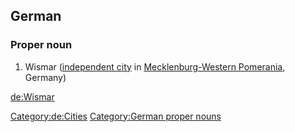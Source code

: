 ==German==
{{wikipedia}}
{{wikipedia|lang=de}}
===Proper noun===
{{head|de|proper nouns}}
# Wismar ([[independent city]] in [[Mecklenburg-Western Pomerania]], Germany)
[[Category:de:Cities]]
[[Category:German proper nouns]]

[[de:Wismar]]